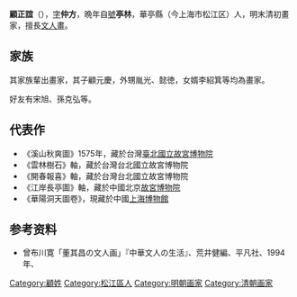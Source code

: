 {{Otheruses|other=名为顾亭林的其他人物|顾亭林}}

'''顧正誼'''（{{bd|？||？||catIdx=G顧}}），[[表字|字]]'''仲方'''，晩年自[[號|號]]'''亭林'''，華亭縣（今上海市松江区）人，明末清初畫家，擅長[[文人画|文人畫]]。

== 家族 ==
其家族輩出畫家，其子顧元慶，外甥胤光、懿徳，女婿李紹箕等均為畫家。

好友有宋旭、孫克弘等。

== 代表作 ==
* 《溪山秋爽圖》1575年，藏於台灣[[臺北|臺北]][[國立故宮博物院|國立故宮博物院]]
*《雲林樹石》軸，藏於台灣台北國立故宮博物院
*《開春報喜》軸，藏於台灣台北國立故宮博物院
*《江岸長亭圖》軸，藏於中國北京[[故宮博物院_(北京)|故宮博物院]]
* 《華陽洞天圖卷》，現藏於中國[[上海博物馆|上海博物館]]

== 参考资料 ==
{{reflist}}
* 曾布川寛「董其昌の文人画」『中華文人の生活』、荒井健編、平凡社、1994年、{{Tsl|ja|Special:BookSources/4582482066|ISBN 4582482066}}

{{Authority control}}

{{DEFAULTSORT:}}
[[Category:顧姓|Category:顧姓]]
[[Category:松江區人|Category:松江區人]]
[[Category:明朝画家|Category:明朝画家]]
[[Category:清朝画家|Category:清朝画家]]